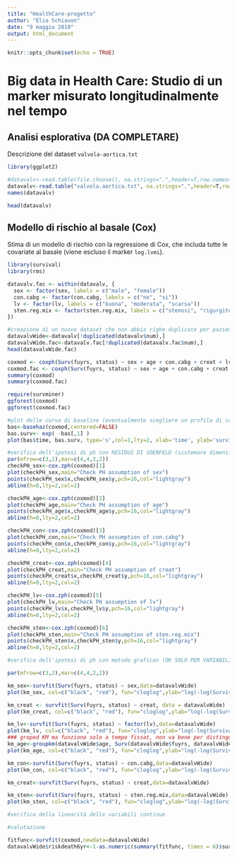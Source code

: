 ```yaml
---
title: "HealthCare-progetto"
author: "Elia Schiavon"
date: "9 maggio 2019"
output: html_document
---
```


```r
knitr::opts_chunk$set(echo = TRUE)
```

# Big data in Health Care: Studio di un marker misurato longitudinalmente nel tempo

## Analisi esplorativa (DA COMPLETARE)
Descrizione del dataset `valvola-aortica.txt`

```r
library(ggplot2)
```


```r
#datavalv<-read.table(file.choose(), na.strings=".",header=T,row.names=NULL)
datavalv<-read.table("valvola.aortica.txt", na.strings=".",header=T,row.names=NULL)
names(datavalv)
```

```r
head(datavalv)
```


## Modello di rischio al basale (Cox)
Stima di un modello di rischio con la regressione di Cox, che includa tutte le covariate al basale (viene escluso il marker `log.lvmi`).
```r
library(survival)
library(rms)
```

```r
datavalv.fac <- within(datavalv, {
  sex <- factor(sex, labels = c("male", "female"))
  con.cabg <- factor(con.cabg, labels = c("no", "si"))
  lv <- factor(lv, labels = c("buona", "moderata", "scarsa"))
  sten.reg.mix <- factor(sten.reg.mix, labels = c("stenosi", "rigurgito", "misto"))
})
```

```r
#creazione di un nuovo dataset che non abbia righe duplicate per paziente
datavalvWide<-datavalv[!duplicated(datavalv$num),]
datavalvWide.fac<-datavalv.fac[!duplicated(datavalv.fac$num),]
head(datavalvWide.fac)
```


```r
coxmod <- coxph(Surv(fuyrs, status) ~ sex + age + con.cabg + creat + lv + sten.reg.mix, data = datavalvWide, x=T)
coxmod.fac <- coxph(Surv(fuyrs, status) ~ sex + age + con.cabg + creat + lv + sten.reg.mix, data = datavalvWide.fac, x=T)
summary(coxmod)
summary(coxmod.fac)
```

```r
require(survminer)
ggforest(coxmod)
ggforest(coxmod.fac)
```


```r
#plot delle curva di baseline (eventualmente scegliere un profilo di covariate interessante con cui confrontarla)
bas<-basehaz(coxmod,centered=FALSE)
bas.surv<- exp( -bas[,1] )
plot(bas$time, bas.surv, type='s',col=1,lty=2, xlab='time', ylab='survival probability')
```

```r
#verifica dell'ipotesi di ph con RESIDUI DI SOENFELD (sistemare dimensioni della figura finale)
par(mfrow=c(3,2),mar=c(4,4,2,2))
checkPH_sex<-cox.zph(coxmod)[1]
plot(checkPH_sex,main="Check PH assumption of sex")
points(checkPH_sex$x,checkPH_sex$y,pch=16,col="lightgray")
abline(h=0,lty=2,col=2)

checkPH_age<-cox.zph(coxmod)[2]
plot(checkPH_age,main="Check PH assumption of age")
points(checkPH_age$x,checkPH_age$y,pch=16,col="lightgray")
abline(h=0,lty=2,col=2)

checkPH_con<-cox.zph(coxmod)[3]
plot(checkPH_con,main="Check PH assumption of con.cabg")
points(checkPH_con$x,checkPH_con$y,pch=16,col="lightgray")
abline(h=0,lty=2,col=2)

checkPH_creat<-cox.zph(coxmod)[4]
plot(checkPH_creat,main="Check PH assumption of creat")
points(checkPH_creat$x,checkPH_creat$y,pch=16,col="lightgray")
abline(h=0,lty=2,col=2)

checkPH_lv<-cox.zph(coxmod)[5]
plot(checkPH_lv,main="Check PH assumption of lv")
points(checkPH_lv$x,checkPH_lv$y,pch=16,col="lightgray")
abline(h=0,lty=2,col=2)

checkPH_sten<-cox.zph(coxmod)[6]
plot(checkPH_sten,main="Check PH assumption of sten.reg.mix")
points(checkPH_sten$x,checkPH_sten$y,pch=16,col="lightgray")
abline(h=0,lty=2,col=2)
```

```r
#verifica dell'ipotesi di ph con metodo graficon (OK SOLO PER VARIABILI CATEGORICHE )

par(mfrow=c(3,2),mar=c(4,4,2,2))

km_sex<-survfit(Surv(fuyrs, status) ~ sex,data=datavalvWide)
plot(km_sex, col=c("black", "red"), fun="cloglog",ylab="log(-log(Survival))",xlab="log(time)",main="Check PH assumption of sex")

km_creat <- survfit(Surv(fuyrs, status) ~ creat, data = datavalvWide)
plot(km_creat, col=c("black", "red"), fun="cloglog",ylab="log(-log(Survival))",xlab="log(time)",main="Check PH assumption of creat")

km_lv<-survfit(Surv(fuyrs, status) ~ factor(lv),data=datavalvWide)
plot(km_lv, col=c("black", "red"), fun="cloglog",ylab="log(-log(Survival))",xlab="log(time)",main="Check PH assumption of lv")
### groped KM ma funziona solo a tempo fissat, non va bene per distinguere le curve di sopravvivenza per diversi valori del gruppo di covariate
km_age<-groupkm(datavalvWide$age, Surv(datavalvWide$fuyrs, datavalvWide$status), g=10, u=5, pl=TRUE)
plot(km_age, col=c("black", "red"), fun="cloglog",ylab="log(-log(Survival))",xlab="log(time)",main="Check PH assumption of age")

km_con<-survfit(Surv(fuyrs, status) ~ con.cabg,data=datavalvWide)
plot(km_con, col=c("black", "red"), fun="cloglog",ylab="log(-log(Survival))",xlab="log(time)",main="Check PH assumption of con.cabg")

km_creat<-survfit(Surv(fuyrs, status) ~ creat,data=datavalvWide)

km_sten<-survfit(Surv(fuyrs, status) ~ sten.reg.mix,data=datavalvWide)
plot(km_sten, col=c("black", "red"), fun="cloglog",ylab="log(-log(Survival))",xlab="log(time)",main="Check PH assumption of sten.reg.mix")
```



```r
#verifica della linearità delle variabili continue
```


```r
#valutazione

fitfunc<-survfit(coxmod,newdata=datavalvWide)
datavalvWide$riskdeath6yr<-1-as.numeric(summary(fitfunc, times = 6)$surv) 
```











